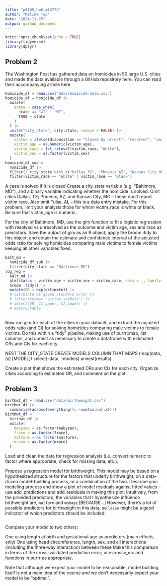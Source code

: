 ```yaml
---
title: "p8105_hw6_mt3775"
author: "Malika Top"
date: "2024-11-25"
output: github_document
---
```


```r
knitr::opts_chunk$set(echo = TRUE)
library(tidyverse)
library(dplyr)
```

## Problem 2
The Washington Post has gathered data on homicides in 50 large U.S. cities and made the data available through a GitHub repository here. You can read their accompanying article here.
```r
homicide_df = read.csv("data/homicide-data.csv")
homicide_df = homicide_df |> 
  mutate(
    state = case_when(
      state == "wI" ~ "WI",
      TRUE ~ state
    )
  ) |> 
  unite("city_state", city:state, remove = FALSE) |> 
  mutate(
    status = ifelse(disposition == "Closed by arrest", "resolved", "unresolved"),
    victim_age = as.numeric(victim_age),
    victim_race = fct_relevel(victim_race, "White"),
    victim_sex = as.factor(victim_sex)
  ) 
homicide_df_sub =
  homicide_df |> 
  filter(! city_state %in% c("Dallas_TX", "Phoenix_AZ", "Kansas City_MO", "Tulsa_AL")) |> 
  filter(victim_race == "White" | victim_race == "Black")
```
A case is solved if it is closed
Create a city_state variable (e.g. “Baltimore, MD”), and a binary variable indicating whether the homicide is solved. Omit cities Dallas, TX; Phoenix, AZ; and Kansas City, MO – these don’t report victim race. Also omit Tulsa, AL – this is a data entry mistake. For this problem, limit your analysis those for whom victim_race is white or black. Be sure that victim_age is numeric.

For the city of Baltimore, MD, use the glm function to fit a logistic regression with resolved vs unresolved as the outcome and victim age, sex and race as predictors. Save the output of glm as an R object; apply the broom::tidy to this object; and obtain the estimate and confidence interval of the adjusted odds ratio for solving homicides comparing male victims to female victims keeping all other variables fixed.
```r
balt_md = 
  homicide_df_sub |> 
  filter(city_state == "Baltimore_MD")
log_reg = 
  balt_md |> 
  glm(status ~ victim_age + victim_sex + victim_race, data = _, family = binomial()) |> 
  broom::tidy() |> 
  mutate(OR = exp(estimate)) |> 
  # calculate CI given standard error |> 
  # filter(term== "victim_sexMale") |> 
  # select(OR, CI_upper, CI_lower) |> 
  # knitrLLkable
  
```

Now run glm for each of the cities in your dataset, and extract the adjusted odds ratio (and CI) for solving homicides comparing male victims to female victims. Do this within a “tidy” pipeline, making use of purrr::map, list columns, and unnest as necessary to create a dataframe with estimated ORs and CIs for each city.

NEST THE CITY_STATE
CREATE MODELS COLUMN THAT MAPS (map(data, \(x) [MODEL])
select(-data, -models)
unnest(results)

Create a plot that shows the estimated ORs and CIs for each city. Organize cities according to estimated OR, and comment on the plot.

## Problem 3
```r
birthwt_df = read.csv("data/birthweight.csv")
birthwt_df |> 
  summarise(across(everything(), ~sum(is.na(.x))))
birthwt_df =
  birthwt_df |> 
  mutate(
    babysex = as.factor(babysex),
    frace = as.factor(frace),
    malform = as.factor(malform),
    mrace = as.factor(mrace)
  )
```
Load and clean the data for regression analysis (i.e. convert numeric to factor where appropriate, check for missing data, etc.).

Propose a regression model for birthweight. This model may be based on a hypothesized structure for the factors that underly birthweight, on a data-driven model-building process, or a combination of the two. Describe your modeling process and show a plot of model residuals against fitted values – use add_predictions and add_residuals in making this plot.
Intuitively, from the provided predictors, the variables that I hypothesize influence birthweight
are, `malform` and `momage` [BECAUSE...] However, there's a lot of possible predictors for birthweight in this data, so `lasso` might be a good indicator of which predictors should be included. 
```r

```

Compare your model to two others:

One using length at birth and gestational age as predictors (main effects only)
One using head circumference, length, sex, and all interactions (including the three-way interaction) between these
Make this comparison in terms of the cross-validated prediction error; use crossv_mc and functions in purrr as appropriate.

Note that although we expect your model to be reasonable, model building itself is not a main idea of the course and we don’t necessarily expect your model to be “optimal”.


